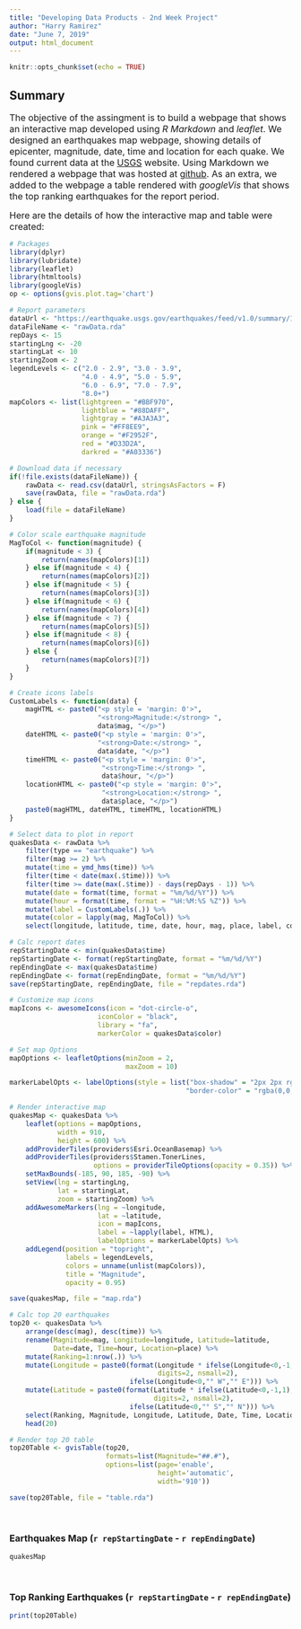 ```yaml
---
title: "Developing Data Products - 2nd Week Project"
author: "Harry Ramirez"
date: "June 7, 2019"
output: html_document
---
```


```r
knitr::opts_chunk$set(echo = TRUE)
```

## Summary

<font size="3">The objective of the assingment is to build a webpage that shows an interactive map developed using *R Markdown* and *leaflet*. We designed an earthquakes map webpage, showing details of epicenter, magnitude, date, time and location for each quake. We found current data at the [USGS](https://earthquake.usgs.gov/earthquakes/feed/v1.0/csv.php) website. Using Markdown we rendered a webpage that was hosted at [github](https://harryrampr.github.io/DDP_2ndWeekProject/webpage.html). As an extra, we added to the webpage a table rendered with *googleVis* that shows the top ranking earthquakes for the report period.

Here are the details of how the interactive map and table were created:
</font>

```r
# Packages
library(dplyr)
library(lubridate)
library(leaflet)
library(htmltools)
library(googleVis)
op <- options(gvis.plot.tag='chart')

# Report parameters
dataUrl <- "https://earthquake.usgs.gov/earthquakes/feed/v1.0/summary/1.0_month.csv"
dataFileName <- "rawData.rda"
repDays <- 15
startingLng <- -20
startingLat <- 10
startingZoom <- 2
legendLevels <- c("2.0 - 2.9", "3.0 - 3.9",
                  "4.0 - 4.9", "5.0 - 5.9",
                  "6.0 - 6.9", "7.0 - 7.9",
                  "8.0+")
mapColors <- list(lightgreen = "#BBF970",
                  lightblue = "#88DAFF",
                  lightgray = "#A3A3A3",
                  pink = "#FF8EE9",
                  orange = "#F2952F",
                  red = "#D33D2A",
                  darkred = "#A03336")

# Download data if necessary
if(!file.exists(dataFileName)) {
    rawData <- read.csv(dataUrl, stringsAsFactors = F)
    save(rawData, file = "rawData.rda")
} else {
    load(file = dataFileName)
}

# Color scale earthquake magnitude
MagToCol <- function(magnitude) {
    if(magnitude < 3) {
        return(names(mapColors)[1])
    } else if(magnitude < 4) {
        return(names(mapColors)[2])
    } else if(magnitude < 5) {
        return(names(mapColors)[3])
    } else if(magnitude < 6) {
        return(names(mapColors)[4])
    } else if(magnitude < 7) {
        return(names(mapColors)[5])
    } else if(magnitude < 8) {
        return(names(mapColors)[6])
    } else {
        return(names(mapColors)[7])
    }
}

# Create icons labels
CustomLabels <- function(data) {
    magHTML <- paste0("<p style = 'margin: 0'>",
                      "<strong>Magnitude:</strong> ",
                      data$mag, "</p>")
    dateHTML <- paste0("<p style = 'margin: 0'>",
                      "<strong>Date:</strong> ",
                      data$date, "</p>")
    timeHTML <- paste0("<p style = 'margin: 0'>",
                       "<strong>Time:</strong> ",
                       data$hour, "</p>")
    locationHTML <- paste0("<p style = 'margin: 0'>",
                       "<strong>Location:</strong> ",
                       data$place, "</p>")
    paste0(magHTML, dateHTML, timeHTML, locationHTML)
}

# Select data to plot in report
quakesData <- rawData %>% 
    filter(type == "earthquake") %>% 
    filter(mag >= 2) %>%
    mutate(time = ymd_hms(time)) %>% 
    filter(time < date(max(.$time))) %>% 
    filter(time >= date(max(.$time)) - days(repDays - 1)) %>% 
    mutate(date = format(time, format = "%m/%d/%Y")) %>% 
    mutate(hour = format(time, format = "%H:%M:%S %Z")) %>% 
    mutate(label = CustomLabels(.)) %>% 
    mutate(color = lapply(mag, MagToCol)) %>% 
    select(longitude, latitude, time, date, hour, mag, place, label, color)

# Calc report dates
repStartingDate <- min(quakesData$time)
repStartingDate <- format(repStartingDate, format = "%m/%d/%Y")
repEndingDate <- max(quakesData$time)
repEndingDate <- format(repEndingDate, format = "%m/%d/%Y")
save(repStartingDate, repEndingDate, file = "repdates.rda")

# Customize map icons
mapIcons <- awesomeIcons(icon = "dot-circle-o",
                      iconColor = "black",
                      library = "fa",
                      markerColor = quakesData$color)

# Set map Options
mapOptions <- leafletOptions(minZoom = 2,
                             maxZoom = 10)

markerLabelOpts <- labelOptions(style = list("box-shadow" = "2px 2px rgba(0,0,0,0.25)",
                                            "border-color" = "rgba(0,0,0,0.4)"))

# Render interactive map
quakesMap <- quakesData %>% 
    leaflet(options = mapOptions,
            width = 910,
            height = 600) %>%
    addProviderTiles(providers$Esri.OceanBasemap) %>%
    addProviderTiles(providers$Stamen.TonerLines,
                     options = providerTileOptions(opacity = 0.35)) %>%
    setMaxBounds(-185, 90, 185, -90) %>% 
    setView(lng = startingLng,
            lat = startingLat,
            zoom = startingZoom) %>% 
    addAwesomeMarkers(lng = ~longitude,
                      lat = ~latitude,
                      icon = mapIcons,
                      label = ~lapply(label, HTML),
                      labelOptions = markerLabelOpts) %>% 
    addLegend(position = "topright",
              labels = legendLevels,
              colors = unname(unlist(mapColors)),
              title = "Magnitude",
              opacity = 0.95)

save(quakesMap, file = "map.rda")

# Calc top 20 earthquakes
top20 <- quakesData %>% 
    arrange(desc(mag), desc(time)) %>% 
    rename(Magnitude=mag, Longitude=longitude, Latitude=latitude,
           Date=date, Time=hour, Location=place) %>% 
    mutate(Ranking=1:nrow(.)) %>% 
    mutate(Longitude = paste0(format(Longitude * ifelse(Longitude<0,-1,1),
                                     digits=2, nsmall=2),
                              ifelse(Longitude<0,"° W","° E"))) %>% 
    mutate(Latitude = paste0(format(Latitude * ifelse(Latitude<0,-1,1),
                                    digits=2, nsmall=2),
                              ifelse(Latitude<0,"° S","° N"))) %>% 
    select(Ranking, Magnitude, Longitude, Latitude, Date, Time, Location) %>% 
    head(20)

# Render top 20 table
top20Table <- gvisTable(top20,
                        formats=list(Magnitude="##.#"),
                        options=list(page='enable',
                                     height='automatic',
                                     width='910'))

save(top20Table, file = "table.rda")

```
<br style="margin-top: 20px">

### Earthquakes Map (`r repStartingDate` - `r repEndingDate`)

```r
quakesMap
```
<br style="margin-top: 20px">

### Top Ranking Earthquakes (`r repStartingDate` - `r repEndingDate`)

```r
print(top20Table)
```
<br style="margin-top: 20px">
